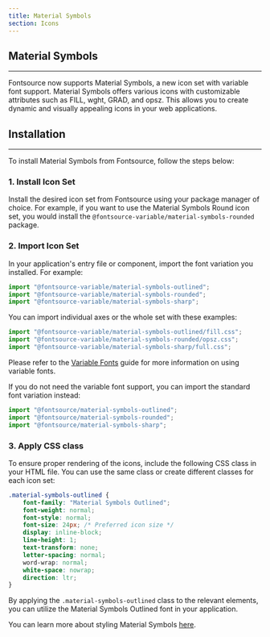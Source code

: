```yaml
---
title: Material Symbols
section: Icons
---
```


## Material Symbols

---

Fontsource now supports Material Symbols, a new icon set with variable font support. Material Symbols offers various icons with customizable attributes such as FILL, wght, GRAD, and opsz. This allows you to create dynamic and visually appealing icons in your web applications.

## Installation

---

To install Material Symbols from Fontsource, follow the steps below:

### 1. Install Icon Set

Install the desired icon set from Fontsource using your package manager of choice. For example, if you want to use the Material Symbols Round icon set, you would install the `@fontsource-variable/material-symbols-rounded` package.

### 2. Import Icon Set

In your application's entry file or component, import the font variation you installed. For example:

```jsx
import "@fontsource-variable/material-symbols-outlined";
import "@fontsource-variable/material-symbols-rounded";
import "@fontsource-variable/material-symbols-sharp";
```

You can import individual axes or the whole set with these examples:

```jsx
import "@fontsource-variable/material-symbols-outlined/fill.css";
import "@fontsource-variable/material-symbols-rounded/opsz.css";
import "@fontsource-variable/material-symbols-sharp/full.css";
```

Please refer to the [Variable Fonts](/docs/getting-started/variable) guide for more information on using variable fonts.

If you do not need the variable font support, you can import the standard font variation instead:

```jsx
import "@fontsource/material-symbols-outlined";
import "@fontsource/material-symbols-rounded";
import "@fontsource/material-symbols-sharp";
```

### 3. Apply CSS class

To ensure proper rendering of the icons, include the following CSS class in your HTML file. You can use the same class or create different classes for each icon set:

```css
.material-symbols-outlined {
	font-family: "Material Symbols Outlined";
	font-weight: normal;
	font-style: normal;
	font-size: 24px; /* Preferred icon size */
	display: inline-block;
	line-height: 1;
	text-transform: none;
	letter-spacing: normal;
	word-wrap: normal;
	white-space: nowrap;
	direction: ltr;
}
```

By applying the `.material-symbols-outlined` class to the relevant elements, you can utilize the Material Symbols Outlined font in your application.

You can learn more about styling Material Symbols [here](https://developers.google.com/fonts/docs/material_symbols).
